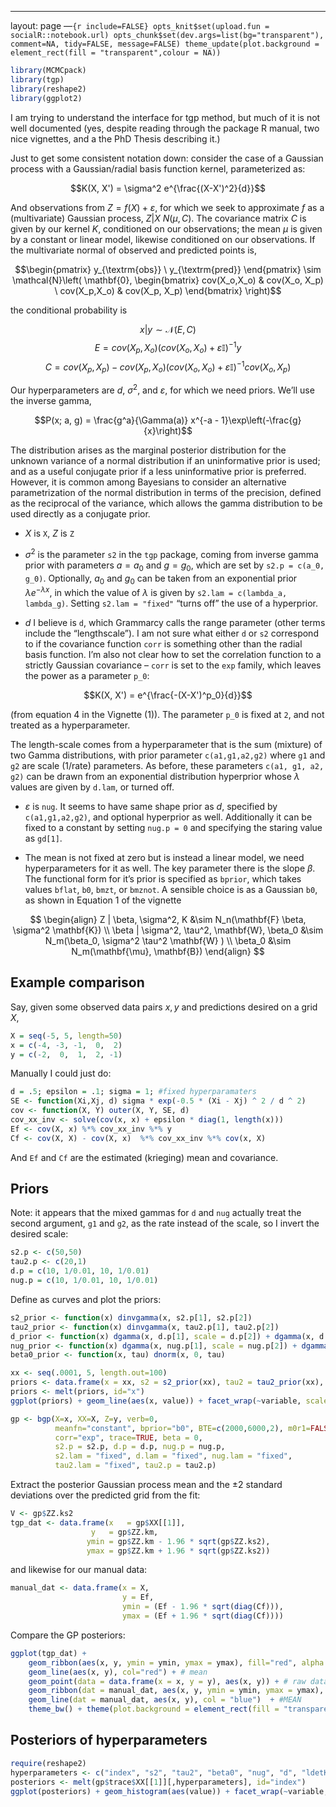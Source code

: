 ---
layout: page
---```{r include=FALSE}
opts_knit$set(upload.fun = socialR::notebook.url)
opts_chunk$set(dev.args=list(bg="transparent"), comment=NA, tidy=FALSE, message=FALSE)
theme_update(plot.background = element_rect(fill = "transparent",colour = NA))
```


```r
library(MCMCpack)
library(tgp)
library(reshape2)
library(ggplot2)
```


I am trying to understand the interface for tgp method, but much of it is not well documented (yes, despite reading through the package R manual, two nice vignettes, and a the PhD Thesis describing it.)

Just to get some consistent notation down: consider the case of a Gaussian process with a Gaussian/radial basis function kernel, parameterized as:

$$K(X, X') = \sigma^2 e^{\frac{(X-X')^2}{d}}$$

And observations from $Z = f(X) + \varepsilon$, for which we seek to approximate $f$ as a (multivariate) Gaussian process, $Z | X ~ N(\mu, C)$. The covariance matrix $C$ is given by our kernel $K$, conditioned on our observations; the mean $\mu$ is given by a constant or linear model, likewise conditioned on our observations.  If the multivariate normal of observed and predicted points is,

$$\begin{pmatrix} y_{\textrm{obs}} \ y_{\textrm{pred}} \end{pmatrix} \sim \mathcal{N}\left( \mathbf{0}, \begin{bmatrix} cov(X_o,X_o) & cov(X_o, X_p) \ cov(X_p,X_o) & cov(X_p, X_p) \end{bmatrix} \right)$$

the conditional probability is

$$x|y \sim \mathcal{N}(E,C)$$ $$E = cov(X_p, X_o) (cov(X_o,X_o) + \varepsilon \mathbb{I}) ^{-1} y$$ $$C= cov(X_p, X_p) - cov(X_p, X_o) (cov(X_o,X_o)+ \varepsilon \mathbb{I} )^{-1} cov(X_o, X_p)$$


Our hyperparameters are $d$, $\sigma^2$, and $\varepsilon$, for which we need priors.  We'll use the inverse gamma,

$$P(x; a, g) = \frac{g^a}{\Gamma(a)} x^{-a - 1}\exp\left(-\frac{g}{x}\right)$$

The distribution arises as the marginal posterior distribution for the unknown variance of a normal distribution if an uninformative prior is used; and as a useful conjugate prior if a less uninformative prior is preferred. However, it is common among Bayesians to consider an alternative parametrization of the normal distribution in terms of the precision, defined as the reciprocal of the variance, which allows the gamma distribution to be used directly as a conjugate prior.

* $X$ is `X`, $Z$ is `Z` 

* $\sigma^2$ is the parameter `s2` in the `tgp` package, coming from inverse gamma prior with parameters $a = a_0$ and $g = g_0$, which are set by `s2.p = c(a_0, g_0)`.  Optionally, $a_0$ and $g_0$ can be taken from an exponential prior $\lambda e^{-\lambda x}$, in which the value of $\lambda$ is given by `s2.lam = c(lambda_a, lambda_g)`.  Setting `s2.lam = "fixed"` "turns off" the use of a hyperprior.  

* $d$ I believe is `d`, which Grammarcy calls the range parameter (other terms include the "lengthscale"). I am not sure what either `d` or `s2` correspond to if the covariance function `corr` is something other than the radial basis function.  I'm also not clear how to set the correlation function to a strictly Gaussian covariance -- `corr` is set to the `exp` family, which leaves the power as a parameter `p_0`:

$$K(X, X') =  e^{\frac{-(X-X')^p_0}{d}}$$

(from equation 4 in the Vignette (1)).  The parameter `p_0` is fixed at `2`, and not treated as a hyperparameter.  

The length-scale comes from a hyperparameter that is the sum (mixture) of two Gamma distributions, with prior parameter `c(a1,g1,a2,g2)` where `g1` and `g2` are scale (1/rate) parameters.  As before, these parameters  `c(a1, g1, a2, g2)` can be drawn from an exponential distribution hyperprior whose $\lambda$ values are given by `d.lam`, or turned off.  

* $\varepsilon$ is `nug`.  It seems to have same shape prior as $d$, specified by `c(a1,g1,a2,g2)`, and optional hyperprior as well.  Additionally it can be fixed to a constant by setting `nug.p = 0` and specifying the staring value as `gd[1]`.  

* The mean is not fixed at zero but is instead a linear model, we need hyperparameters for it as well.  The key parameter there is the slope $\beta$.  The functional form for it's prior is specified as `bprior`, which takes values `bflat`, `b0`, `bmzt`, or `bmznot`.  A sensible choice is as a Gaussian `b0`, as shown in Equation 1 of the vignette


$$
\begin{align} 
Z | \beta, \sigma^2, K &\sim N_n(\mathbf{F} \beta, \sigma^2 \mathbf{K}) \\
\beta | \sigma^2, \tau^2, \mathbf{W}, \beta_0 &\sim N_m(\beta_0, \sigma^2 \tau^2 \mathbf{W} )  \\
\beta_0 &\sim N_m(\mathbf{\mu}, \mathbf{B})
\end{align}
$$


## Example comparison

Say, given some observed data pairs $x,y$ and predictions desired on a grid $X$,

```r
X = seq(-5, 5, length=50)
x = c(-4, -3, -1,  0,  2)
y = c(-2,  0,  1,  2, -1)
```

Manually I could just do:

```r
d = .5; epsilon = .1; sigma = 1; #fixed hyperparamaters
SE <- function(Xi,Xj, d) sigma * exp(-0.5 * (Xi - Xj) ^ 2 / d ^ 2)
cov <- function(X, Y) outer(X, Y, SE, d) 
cov_xx_inv <- solve(cov(x, x) + epsilon * diag(1, length(x)))
Ef <- cov(X, x) %*% cov_xx_inv %*% y
Cf <- cov(X, X) - cov(X, x)  %*% cov_xx_inv %*% cov(x, X)
```

And `Ef` and `Cf` are the estimated (krieging) mean and covariance.

## Priors


Note: it appears that the mixed gammas for `d` and `nug` actually treat the second argument, `g1` and `g2`, as the rate instead of the scale, so I invert the desired scale:

```r
s2.p <- c(50,50)
tau2.p <- c(20,1)
d.p = c(10, 1/0.01, 10, 1/0.01)
nug.p = c(10, 1/0.01, 10, 1/0.01)
```


Define as curves and plot the priors:

```r
s2_prior <- function(x) dinvgamma(x, s2.p[1], s2.p[2])
tau2_prior <- function(x) dinvgamma(x, tau2.p[1], tau2.p[2])
d_prior <- function(x) dgamma(x, d.p[1], scale = d.p[2]) + dgamma(x, d.p[3], scale = d.p[4])
nug_prior <- function(x) dgamma(x, nug.p[1], scale = nug.p[2]) + dgamma(x, nug.p[3], scale = nug.p[4])
beta0_prior <- function(x, tau) dnorm(x, 0, tau)

xx <- seq(.0001, 5, length.out=100)
priors <- data.frame(x = xx, s2 = s2_prior(xx), tau2 = tau2_prior(xx), beta0 = beta0_prior(xx, 1), nug = nug_prior(xx), d = d_prior(xx))
priors <- melt(priors, id="x")
ggplot(priors) + geom_line(aes(x, value)) + facet_wrap(~variable, scale="free")
```


```r
gp <- bgp(X=x, XX=X, Z=y, verb=0,
          meanfn="constant", bprior="b0", BTE=c(2000,6000,2), m0r1=FALSE, 
          corr="exp", trace=TRUE, beta = 0,
          s2.p = s2.p, d.p = d.p, nug.p = nug.p,
          s2.lam = "fixed", d.lam = "fixed", nug.lam = "fixed", 
          tau2.lam = "fixed", tau2.p = tau2.p)
```



Extract the posterior Gaussian process mean and the $\pm 2$ standard deviations over the predicted grid from the fit:

```r
V <- gp$ZZ.ks2
tgp_dat <- data.frame(x   = gp$XX[[1]], 
                  y   = gp$ZZ.km, 
                 ymin = gp$ZZ.km - 1.96 * sqrt(gp$ZZ.ks2), 
                 ymax = gp$ZZ.km + 1.96 * sqrt(gp$ZZ.ks2))
```

and likewise for our manual data:

```r
manual_dat <- data.frame(x = X, 
                         y = Ef, 
                         ymin = (Ef - 1.96 * sqrt(diag(Cf))), 
                         ymax = (Ef + 1.96 * sqrt(diag(Cf))))
```


Compare the GP posteriors:

```r
ggplot(tgp_dat) +
    geom_ribbon(aes(x, y, ymin = ymin, ymax = ymax), fill="red", alpha = .1) + # Var
    geom_line(aes(x, y), col="red") + # mean
    geom_point(data = data.frame(x = x, y = y), aes(x, y)) + # raw data
    geom_ribbon(dat = manual_dat, aes(x, y, ymin = ymin, ymax = ymax), fill = "blue", alpha = .1) + # Var
    geom_line(dat = manual_dat, aes(x, y), col = "blue")  + #MEAN    
    theme_bw() + theme(plot.background = element_rect(fill = "transparent",colour = NA))
```


## Posteriors of hyperparameters

```r
require(reshape2)
hyperparameters <- c("index", "s2", "tau2", "beta0", "nug", "d", "ldetK")
posteriors <- melt(gp$trace$XX[[1]][,hyperparameters], id="index")
ggplot(posteriors) + geom_histogram(aes(value)) + facet_wrap(~variable, scales="free")

```


